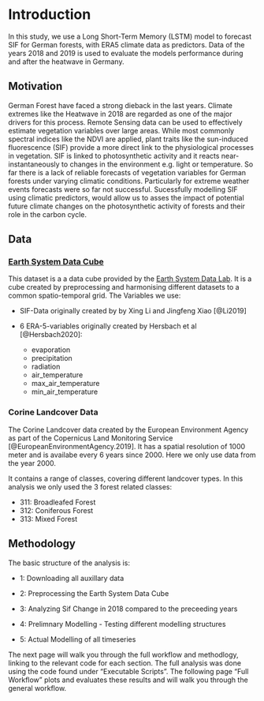 # Introduction {.unnumbered}

In this study, we use a Long Short-Term Memory (LSTM) model to forecast SIF for German forests, with ERA5 climate data as predictors. Data of the years 2018 and 2019 is used to evaluate the models performance during and after the heatwave in Germany.

## Motivation

German Forest have faced a strong dieback in the last years. Climate extremes like the Heatwave in 2018 are regarded as one of the major drivers for this process. Remote Sensing data can be used to effectively estimate vegetation variables over large areas. While most commonly spectral indices like the NDVI are applied, plant traits like the sun-induced fluorescence (SIF) provide a more direct link to the physiological processes in vegetation. SIF is linked to photosynthetic activity and it reacts near-instantaneously to changes in the environment e.g. light or temperature. So far there is a lack of reliable forecasts of vegetation variables for German forests under varying climatic conditions. Particularly for extreme weather events forecasts were so far not successful. Sucessfully modelling SIF using climatic predictors, would allow us to asses the impact of potential future climate changes on the photosynthetic activity of forests and their role in the carbon cycle.

## Data

### [Earth System Data Cube](https://deepesdl.readthedocs.io/en/latest/datasets/ESDC/)

This dataset is a a data cube provided by the [Earth System Data Lab](http://www.earthsystemdatalab.net/). It is a cube created by preprocessing and harmonising different datasets to a common spatio-temporal grid. The Variables we use:

- SIF-Data originally created by by Xing Li and Jingfeng Xiao [@Li2019]
      
- 6 ERA-5-variables originally created by Hersbach et al [@Hersbach2020]:
  - evaporation
  - precipitation
  - radiation
  - air_temperature
  - max_air_temperature
  - min_air_temperature

### Corine Landcover Data

The Corine Landcover data created by the European Environment Agency as part of the Copernicus Land Monitoring Service [@EuropeanEnvironmentAgency.2019]. It has a spatial resolution of 1000 meter and is availabe every 6 years since 2000. Here we only use data from the year 2000.

It contains a range of classes, covering different landcover types. In this analysis we only used the 3 forest related classes:

  - 311: Broadleafed Forest
  - 312: Coniferous Forest
  - 313: Mixed Forest


## Methodology

The basic structure of the analysis is:

- 1: Downloading all auxillary data
      
- 2: Preprocessing the Earth System Data Cube 

- 3: Analyzing Sif Change in 2018 compared to the preceeding years

- 4: Prelimnary Modelling - Testing different modelling structures

- 5: Actual Modelling of all timeseries 


The next page will walk you through the full workflow and methodlogy, linking to the relevant code for each section. The full analysis was done using the code found under "Executable Scripts". The following page "Full Workflow" plots and evaluates these results and will walk you through the general workflow.
